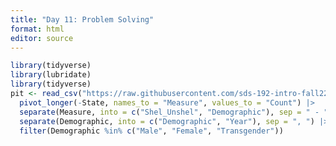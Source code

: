 ```yaml
---
title: "Day 11: Problem Solving"
format: html
editor: source
---
```


```r
library(tidyverse)
library(lubridate)
library(tidyverse)
pit <- read_csv("https://raw.githubusercontent.com/sds-192-intro-fall22/sds-192-public-website-quarto/main/website/data/pit_2015_2020.csv") |>
  pivot_longer(-State, names_to = "Measure", values_to = "Count") |>
  separate(Measure, into = c("Shel_Unshel", "Demographic"), sep = " - ") |>
  separate(Demographic, into = c("Demographic", "Year"), sep = ", ") |>
  filter(Demographic %in% c("Male", "Female", "Transgender"))
```



